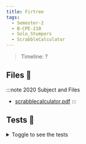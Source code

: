 ```yaml
---
title: Firtree
tags:
  - Semester-2
  - B-CPE-210
  - Solo_Stumpers
  - ScrabbleCalculator
---
```

> Timeline: ?


## Files 📂

:::note 2020 Subject and Files
- [scrabblecalculator.pdf](https://github.com/Studio-17/Epitech-Subjects/raw/main/Semester-2/B-CPE-210/Solo_Stumpers/ScrabbleCalculator/scrabblecalculator.pdf)
:::

## Tests 🤖
<details>
  <summary>Toggle to see the tests</summary>
  <div>
Yo
  </div>
</details>

